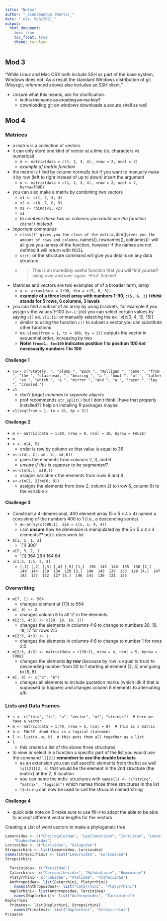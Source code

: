 ```yaml
---
title: "Notes"
author: "_sinnabunbun (Marta)_"
date: "_est. 9/8/2021_"
output: 
  html_document:
    toc: true
    toc_float: true
    theme: cerulean
---
```


## Mod 3

"While Linux and Mac OSX both include SSH as part of the base system, Windows does not. As a result the standard Windows distribution of git (Msysgit, referenced above) also includes an SSH client."  
  
  - Unsure what this means, ask for clarification.  
    + ~~is this the same as creating an rsa key?~~  
    + downloading git on windows downloads a secure shell as well
  
## Mod 4

### Matrices  

- a matrix is a collection of vectors  
- it can only store one kind of vector at a time (ie. characters vs numerical)  
  + `m <- matrix(data = c(1, 2, 3, 4), nrow = 2, ncol = 2)`  
  + _example of matrix function_
- the matrix is filled by column normally but if you want to manually make it by row (left to right instead of up to down) insert the argument  
  + `m <- matrix(data = c(1, 2, 3, 4), nrow = 2, ncol = 2, byrow=TRUE)`  
- you can also make a matrix by combining two vectors  
  + `v1 <- c(1, 2, 3, 4)`  
  + `v2 <- c(6, 7, 8, 9)`  
  + `m1 <- rbind(v1, v2)`  
  + `m1`  
  + _to combine these two as columns you would use the function `cbind()` instead_  
- _important commands_  
  + `class()' gives you the class of the matrix, `dim()` gives you the amount of rows and columns, `names()` , `rownames()`, `colnames()` will all give you names of the function, however if the names are not defined it will return with _NULL_  
  + `str()` or the structure command will give you details on any data structure.  
  + > This is an incredibly useful function that you will find yourself using over and over again.  -Prof. Schmitt  
- Matrices and vectors are two examples of of a broader term,  _array_  
  + `a <- array(data = 1:90, dim = c(5, 6, 3))`  
  + __example of a three level array with numbers 1-90, `c(5, 6, 3)` i _think_ stands for 5 rows, 6 columns, 3 levels__  
- you can find a _subset_ of an array by using brackets, for example if you assign v the values 1-100 (`v<-1:100`) you can select certain values by saying `v[]` ex. `v[1:15]` or manually selecting the ex. `v[c(3, 4, 10, 15)]  
  + similar to using the function `c()` to subset a vector you can substitute other functions  
  + ex. `v[seq(from = 1, to = 100, by = 2)]` outputs the vector in sequential order, increasing by two  
  + __Note! `from=1, to=100` indicates position 1 to position 100 _not_ necessarily numbers 1 to 100__ 

#### Challenge 1  

- `v1<- c("Stately, ", "plump ", "Buck ", "Mulligan ", "came ", "from ", "the ", "stairhead, ", "bearing ", "a ", "bowl ", "of ", "lather ", "on ", "which ", "a ", "mirror ", "and ", "a ", "razor ", "lay ", "crossed.")`  
- `v1`  
  + _don't forget commas to separate objects_  
  + prof recommends `str_split()` but I don't think I have that properly installed?? help on installing R packages maybe  
- `v1[seq(from = 1, to = 21, by = 3)]`  

#### Challenge 2

- `m <- matrix(data = 1:80, nrow = 8, ncol = 10, byrow = FALSE)`  
- `m`  
- `x <- m[4, 5]`  
  + order is row by column so that value is equal to 36   
- `x<-c(m[, 2], m[, 3], m[,6])`  
  + gives the elements from columns 2, 3, and 6
  + _unsure if this is suppose to be segmented?_  
- `x<-c(m[6,], m[8,])`  
  + assigns variable x the elements from rows 6 and 8  
- `x<-c(m[2, 2]:m[6, 9])`  
  + assigns the elements from (row 2, column 2) to (row 6, column 9) to the variable x  

#### Challenge 3  

- Construct a 4-dimensional, 400 element array (5 x 5 x 4 x 4) named a consisting of the numbers 400 to 1 (i.e., a descending series)  
  + `a<-array(c(400:1), dim = c(5, 5, 4, 4))`  
  + i am __unsure__ how he dimension is manipulated by the 5 x 5 x 4 x 4 elements?? but it does work lol  
- `a[1, 1, 1, 2]`  
  + `[1] 300'  
- `a[2, 3, 2, ]`  
  + `[1] 364 264 164 64  
- `a[1:5, 1:5, 3, 3]`  
  + `[,1] [,2] [,3] [,4] [,5]
[1,]  150  145  140  135  130
[2,]  149  144  139  134  129
[3,]  148  143  138  133  128
[4,]  147  142  137  132  127
[5,]  146  141  136  131  126`  

### Overwriting  

- `m[7, 1] <- 564`  
  + changes element at (7,1) to 564  
- `m[, 8] <- 2`  
  + changes column 8 to all '2' in the elements  
- `m[2:5, 4:8] <- c(20, 19, 18, 17)`  
  + changes the elements in columns 4:8 to change to numbers 20, 19, 18, 17 for rows 2:5  
- `m[2:5, 4:8] <- 1`  
  + changes the elements in columns 4:8 to change to number 1 for rows 2:5  
- `m[2:5, 4:8] <- matrix(data = c(20:1), nrow = 4, ncol = 5, byrow = TRUE)`  
  + changes the elements __by row__ (because by row is equal to true) to descending number from 20 to 1 starting at element [2, 4] and going to [5, 8]  
- `m[, 8] <- c("a", "b")`  
  + changes all elements to include quotation marks (which idk if that is supposed to happen) and changes column 8 elements to alternating a/b  
  
### Lists and Data Frames

- `s <- c("this", "is", "a", "vector", "of", "strings")  # here we have a vector`  
- `m <- matrix(data = 1:40, nrow = 5, ncol = 8)  # this is a matrix`  
- `b <- FALSE  #and this is a logical statement`  
- `l <- list(s, m, b)  # this puts them all together as a list`  
- `l`  
  + this creates a list of the above three structures  
- to view or select in a function a specific part of the list you would use the command `l[[2]]` __remember to use the double brackets__   
  + as an extension you can call specific elements from the list as well `ls[[2]][2, 6]` that would be the element in the 2nd structure (the matrix) at the 2, 6 location  
  + you can name the indiv. structures with `names(l) <- c("string", "matrix", "logical")` which names those three structures in the list
  + `l$string` can now be used to call the strucure named 'string`
  
#### Challenge 4

- quick side note on 5 make sure to use fill=t to adapt the able to be able to accept different vector lengths for the vectors

Creating a List of word vectors to make a phylogeneic tree
```r
Lemuroidea <- c("Cheirogaleidae", "Lepilemuridae", "Indriidae", "Lemuridae",
    "Daubentoniidae")
Lorisoidea <- c("Lorisidae", "Galagidae")
Strepsirhini <- list(Lemuroidea, Lorisoidea)
names(Strepsirhini) <- list("Lemuroidea", "Lorisoidea")
Strepsirhini
```
``` r
  Tarsioidea<- c("Tarsiidae")
  Catarrhini<- c("Cercopithecidae", "Hylobatidae", "Hominidae")
  Platyrrhini<- c("Cebidae", "Atelidae", "Pitheciidae")
  Anthropoidea<- list(Catarrhini, Platyrrhini)
    names(Anthropoidea)<- list("Catarrhini", "Platyrrhini")
  Haplorhini<- list(Anthropoidea, Tarsioidea)
    names(Haplorhini)<- list("Anthropoidea", "Tarsioidea")
Haplorhini
  Primates<- list(Haplorhini, Strepsirhini)
    names(Primates)<- list("Haplorhini", "Strepsirhini")
Primates
```
